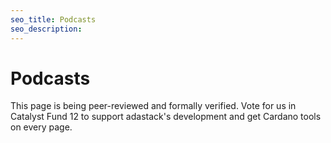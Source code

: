 ```yaml
---
seo_title: Podcasts
seo_description:
---
```


# Podcasts

This page is being peer-reviewed and formally verified. Vote for us in Catalyst Fund 12 to support adastack's development and get Cardano tools on every page.
